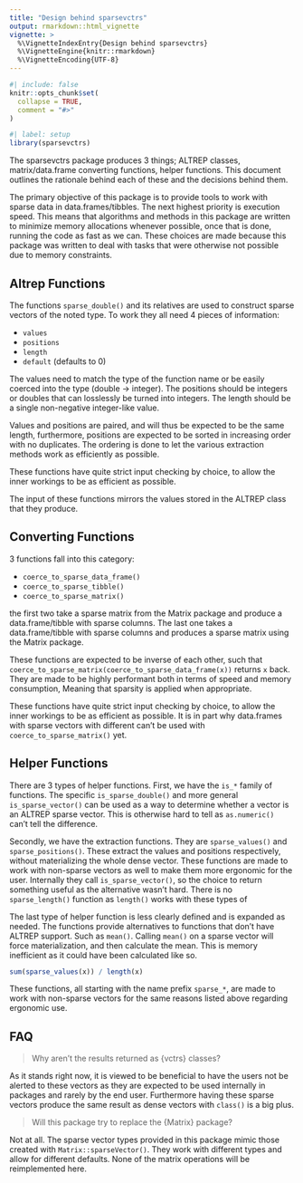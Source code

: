 ```yaml
---
title: "Design behind sparsevctrs"
output: rmarkdown::html_vignette
vignette: >
  %\VignetteIndexEntry{Design behind sparsevctrs}
  %\VignetteEngine{knitr::rmarkdown}
  %\VignetteEncoding{UTF-8}
---
```


```r
#| include: false
knitr::opts_chunk$set(
  collapse = TRUE,
  comment = "#>"
)
```

```r
#| label: setup
library(sparsevctrs)
```

The sparsevctrs package produces 3 things; ALTREP classes, matrix/data.frame converting functions, helper functions. This document outlines the rationale behind each of these and the decisions behind them.

The primary objective of this package is to provide tools to work with sparse data in data.frames/tibbles. The next highest priority is execution speed. This means that algorithms and methods in this package are written to minimize memory allocations whenever possible, once that is done, running the code as fast as we can. These choices are made because this package was written to deal with tasks that were otherwise not possible due to memory constraints.

## Altrep Functions

The functions `sparse_double()` and its relatives are used to construct sparse vectors of the noted type. To work they all need 4 pieces of information:

- `values`
- `positions`
- `length`
- `default` (defaults to 0)

The values need to match the type of the function name or be easily coerced into the type (double -> integer). The positions should be integers or doubles that can losslessly be turned into integers. The length should be a single non-negative integer-like value.

Values and positions are paired, and will thus be expected to be the same length, furthermore, positions are expected to be sorted in increasing order with no duplicates. The ordering is done to let the various extraction methods work as efficiently as possible.

These functions have quite strict input checking by choice, to allow the inner workings to be as efficient as possible.

The input of these functions mirrors the values stored in the ALTREP class that they produce.

## Converting Functions

3 functions fall into this category:

- `coerce_to_sparse_data_frame()`
- `coerce_to_sparse_tibble()`
- `coerce_to_sparse_matrix()`

the first two take a sparse matrix from the Matrix package and produce a data.frame/tibble with sparse columns. The last one takes a data.frame/tibble with sparse columns and produces a sparse matrix using the Matrix package.

These functions are expected to be inverse of each other, such that `coerce_to_sparse_matrix(coerce_to_sparse_data_frame(x))` returns `x` back. They are made to be highly performant both in terms of speed and memory consumption, Meaning that sparsity is applied when appropriate.

These functions have quite strict input checking by choice, to allow the inner workings to be as efficient as possible. It is in part why data.frames with sparse vectors with different can't be used with `coerce_to_sparse_matrix()` yet.

## Helper Functions

There are 3 types of helper functions. First, we have the `is_*` family of functions. The specific `is_sparse_double()` and more general `is_sparse_vector()` can be used as a way to determine whether a vector is an ALTREP sparse vector. This is otherwise hard to tell as `as.numeric()` can't tell the difference.

Secondly, we have the extraction functions. They are `sparse_values()` and `sparse_positions()`. These extract the values and positions respectively, without materializing the whole dense vector. These functions are made to work with non-sparse vectors as well to make them more ergonomic for the user. Internally they call `is_sparse_vector()`, so the choice to return something useful as the alternative wasn't hard. There is no `sparse_length()` function as `length()` works with these types of 

The last type of helper function is less clearly defined and is expanded as needed. The functions provide alternatives to functions that don't have ALTREP support. Such as `mean()`. Calling `mean()` on a sparse vector will force materialization, and then calculate the mean. This is memory inefficient as it could have been calculated like so.

```r
sum(sparse_values(x)) / length(x)
```

These functions, all starting with the name prefix `sparse_*`, are made to work with non-sparse vectors for the same reasons listed above regarding ergonomic use.

## FAQ

> Why aren't the results returned as {vctrs} classes?

As it stands right now, it is viewed to be beneficial to have the users not be alerted to these vectors as they are expected to be used internally in packages and rarely by the end user. Furthermore having these sparse vectors produce the same result as dense vectors with `class()` is a big plus.

> Will this package try to replace the {Matrix} package?

Not at all. The sparse vector types provided in this package mimic those created with `Matrix::sparseVector()`. They work with different types and allow for different defaults. None of the matrix operations will be reimplemented here.
